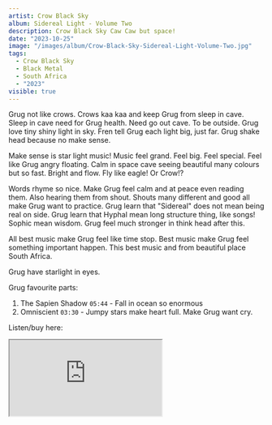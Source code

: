 ```yaml
---
artist: Crow Black Sky
album: Sidereal Light - Volume Two
description: Crow Black Sky Caw Caw but space!
date: "2023-10-25"
image: "/images/album/Crow-Black-Sky-Sidereal-Light-Volume-Two.jpg"
tags:
  - Crow Black Sky
  - Black Metal
  - South Africa
  - "2023"
visible: true
---
```


Grug not like crows. Crows kaa kaa and keep Grug from sleep in cave. Sleep in cave need for Grug health. Need go out cave. To be outside. Grug love tiny shiny light in sky. Fren tell Grug each light big, just far. Grug shake head because no make sense.

Make sense is star light music! Music feel grand. Feel big. Feel special. Feel like Grug angry floating. Calm in space cave seeing beautiful many colours but so fast. Bright and flow. Fly like eagle! Or Crow!?

Words rhyme so nice. Make Grug feel calm and at peace even reading them. Also hearing them from shout. Shouts many different and good all make Grug want to practice. Grug learn that "Sidereal" does not mean being real on side. Grug learn that Hyphal mean long structure thing, like songs! Sophic mean wisdom. Grug feel much stronger in think head after this.

All best music make Grug feel like time stop. Best music make Grug feel something important happen. This best music and from beautiful place South Africa.

Grug have starlight in eyes.

Grug favourite parts:

1. The Sapien Shadow `05:44` - Fall in ocean so enormous
2. Omniscient `03:30` - Jumpy stars make heart full. Make Grug want cry.

Listen/buy here:

<iframe
  style={{ border: "0", width: "350px", height: "588px" }}
  src="https://bandcamp.com/EmbeddedPlayer/album=1193116331/size=large/bgcol=333333/linkcol=ffffff/transparent=true/"
  seamless>
  <a href="https://music.crowblacksky.com/album/sidereal-light-vol-two">
    Sidereal Light, Vol. Two by Crow Black Sky
  </a>
</iframe>
